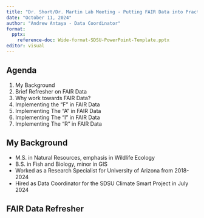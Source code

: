 ```yaml
---
title: "Dr. Short/Dr. Martin Lab Meeting - Putting FAIR Data into Practice"
date: "October 11, 2024"
author: "Andrew Antaya - Data Coordinator"
format:
  pptx:
    reference-doc: Wide-format-SDSU-PowerPoint-Template.pptx
editor: visual
---
```


## Agenda

::: incremental
1. My Background
2. Brief Refresher on FAIR Data
4. Why work towards FAIR Data?
5. Implementing the "F" in FAIR Data
6. Implementing The "A" in FAIR Data
7. Implementing The "I" in FAIR Data
8. Implementing The "R" in FAIR Data
:::

## My Background

::: incremental
- M.S. in Natural Resources, emphasis in Wildlife Ecology
- B.S. in Fish and Biology, minor in GIS
- Worked as a Research Specialist for University of Arizona from 2018-2024
- Hired as Data Coordinator for the SDSU Climate Smart Project in July 2024
:::

## FAIR Data Refresher


